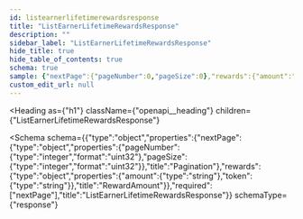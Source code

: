 ```yaml
---
id: listearnerlifetimerewardsresponse
title: "ListEarnerLifetimeRewardsResponse"
description: ""
sidebar_label: "ListEarnerLifetimeRewardsResponse"
hide_title: true
hide_table_of_contents: true
schema: true
sample: {"nextPage":{"pageNumber":0,"pageSize":0},"rewards":{"amount":"string","token":"string"}}
custom_edit_url: null
---
```



<Heading
  as={"h1"}
  className={"openapi__heading"}
  children={"ListEarnerLifetimeRewardsResponse"}
>
</Heading>





<Schema
  schema={{"type":"object","properties":{"nextPage":{"type":"object","properties":{"pageNumber":{"type":"integer","format":"uint32"},"pageSize":{"type":"integer","format":"uint32"}},"title":"Pagination"},"rewards":{"type":"object","properties":{"amount":{"type":"string"},"token":{"type":"string"}},"title":"RewardAmount"}},"required":["nextPage"],"title":"ListEarnerLifetimeRewardsResponse"}}
  schemaType={"response"}
>
  
</Schema>
            